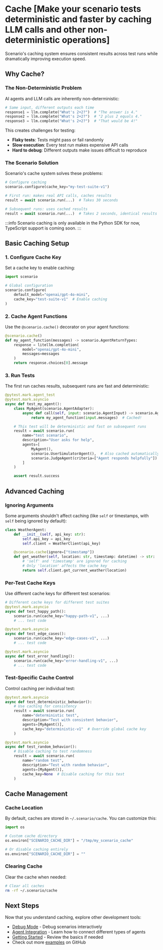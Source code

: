 
# Cache [Make your scenario tests deterministic and faster by caching LLM calls and other non-deterministic operations]

Scenario's caching system ensures consistent results across test runs while dramatically improving execution speed.

## Why Cache?

### The Non-Deterministic Problem

AI agents and LLM calls are inherently non-deterministic:

```python
# Same input, different outputs each time
response1 = llm.complete("What's 2+2?")  # "The answer is 4."
response2 = llm.complete("What's 2+2?")  # "2 plus 2 equals 4."
response3 = llm.complete("What's 2+2?")  # "That would be 4!"
```

This creates challenges for testing:
- **Flaky tests**: Tests might pass or fail randomly
- **Slow execution**: Every test run makes expensive API calls
- **Hard to debug**: Different outputs make issues difficult to reproduce

### The Scenario Solution

Scenario's cache system solves these problems:

```python
# Configure caching
scenario.configure(cache_key="my-test-suite-v1")

# First run: makes real API calls, caches results
result = await scenario.run(...)  # Takes 30 seconds

# Subsequent runs: uses cached results
result = await scenario.run(...)  # Takes 2 seconds, identical results
```

:::info
Scenario caching is only available in the Python SDK for now, TypeScript support is coming soon.
:::

## Basic Caching Setup

### 1. Configure Cache Key

Set a cache key to enable caching:

```python
import scenario

# Global configuration
scenario.configure(
    default_model="openai/gpt-4o-mini",
    cache_key="test-suite-v1"  # Enable caching
)
```

### 2. Cache Agent Functions

Use the <RefLink link="index.html#scenario.cache">`@scenario.cache()`</RefLink> decorator on your agent functions:

```python
@scenario.cache()
def my_agent_function(messages) -> scenario.AgentReturnTypes:
    response = litellm.completion(
        model="openai/gpt-4o-mini",
        messages=messages
    )
    return response.choices[0].message
```

### 3. Run Tests

The first run caches results, subsequent runs are fast and deterministic:

```python
@pytest.mark.agent_test
@pytest.mark.asyncio
async def test_my_agent():
    class MyAgent(scenario.AgentAdapter):
        async def call(self, input: scenario.AgentInput) -> scenario.AgentReturnTypes:
            return my_agent_function(input.messages)  # Cached!

    # This test will be deterministic and fast on subsequent runs
    result = await scenario.run(
        name="test scenario",
        description="User asks for help",
        agents=[
            MyAgent(),
            scenario.UserSimulatorAgent(),  # Also cached automatically
            scenario.JudgeAgent(criteria=["Agent responds helpfully"])
        ]
    )

    assert result.success
```

## Advanced Caching

### Ignoring Arguments

Some arguments shouldn't affect caching (like `self` or timestamps, with `self` being ignored by default):

```python
class WeatherAgent:
    def __init__(self, api_key: str):
        self.api_key = api_key
        self.client = WeatherClient(api_key)

    @scenario.cache(ignore=["timestamp"])
    def get_weather(self, location: str, timestamp: datetime) -> str:
        # 'self' and 'timestamp' are ignored for caching
        # Only 'location' affects the cache key
        return self.client.get_current_weather(location)
```

### Per-Test Cache Keys

Use different cache keys for different test scenarios:

```python
# Different cache keys for different test suites
@pytest.mark.asyncio
async def test_happy_path():
    scenario.run(cache_key="happy-path-v1", ...)
    # ... test code

@pytest.mark.asyncio
async def test_edge_cases():
    scenario.run(cache_key="edge-cases-v1", ...)
    # ... test code

@pytest.mark.asyncio
async def test_error_handling():
    scenario.run(cache_key="error-handling-v1", ...)
    # ... test code
```

### Test-Specific Cache Control

Control caching per individual test:

```python
@pytest.mark.asyncio
async def test_deterministic_behavior():
    # Use caching for consistency
    result = await scenario.run(
        name="deterministic test",
        description="Test with consistent behavior",
        agents=[MyAgent()],
        cache_key="deterministic-v1"  # Override global cache key
    )

@pytest.mark.asyncio
async def test_random_behavior():
    # Disable caching to test randomness
    result = await scenario.run(
        name="random test",
        description="Test with random behavior",
        agents=[MyAgent()],
        cache_key=None  # Disable caching for this test
    )
```

## Cache Management

### Cache Location

By default, caches are stored in `~/.scenario/cache`. You can customize this:

```python
import os

# Custom cache directory
os.environ["SCENARIO_CACHE_DIR"] = "/tmp/my_scenario_cache"

# Or disable caching entirely
os.environ["SCENARIO_CACHE_DIR"] = ""
```

### Clearing Cache

Clear the cache when needed:

```bash
# Clear all caches
rm -rf ~/.scenario/cache
```

## Next Steps

Now that you understand caching, explore other development tools:

- [Debug Mode](/scenario/debug-mode) - Debug scenarios interactively
- [Agent Integration](/agent-integration) - Learn how to connect different types of agents
- [Getting Started](/introduction/getting-started) - Review the basics if needed
- Check out more [examples](https://github.com/langwatch/scenario/tree/main/examples) on GitHub